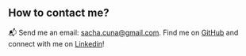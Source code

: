 ## How to contact me? 

📬 Send me an email: [sacha.cuna@gmail.com](sacha.cuna@gmail.com).
Find me on [GitHub](https://github.com/sachacuna)
and connect with me on [Linkedin](https://www.linkedin.com/in/sacha-cuna/)!